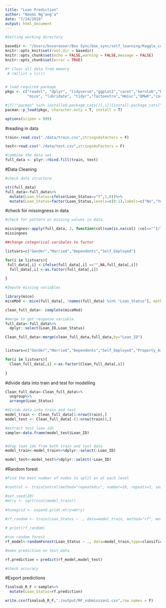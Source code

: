 ```yaml
---
title: "Loan Prediction"
author: "Naomi Ng’ang'a"
date: "7/24/2018"
output: html_document
---
```



```r
#Setting working directory

basedir <- "/Users/busarauser/Box Sync/box_sync/self_learning/Kaggle_competition/loan_prediction"
knitr::opts_knit$set(root.dir = basedir)
knitr::opts_chunk$set(echo = FALSE,warning = FALSE,message = FALSE)
knitr::opts_chunk$set(error = TRUE)

#* Clear all data from memory 
 # rm(list = ls())
  

# load required package
pkgs <- c("readxl", "dplyr", "tidyverse","ggplot2","caret","kernlab","ROCR","class",
          "mice", "lubridate", "tidyr","factoextra","Hmisc","DMwR","caret","randomForest")

#if(!"pacman" %in% installed.package_cats()[,1]){install.package_cats("pacman")}
pacman::p_load(pkgs, character.only = T, install = T)

options(scipen = 999)

```


#reading in data

```r

train<-read.csv("./data/train.csv",stringsAsFactors = F)

test<-read.csv("./data/test.csv",stringsAsFactors = F)

#combine the data set
full_data <- plyr::rbind.fill(train, test)
```

#Data Cleaning

```r
#check data structure

str(full_data)
full_data<-full_data%>%
  mutate(Loan_Status=ifelse(Loan_Status=="Y",1,0))%>%
  mutate(Loan_Status=factor(Loan_Status,levels=c(0:1),labels=c("No","Yes")))


```

#check for missingness in data

```r

#check for pattern or missing values in data.

missingnes<-apply(full_data, 2, function(col)sum(is.na(col) |col=="")/length(col)*100)
missingnes
```

```r
##change categorical varibales to factor

listvars=c("Gender","Married","Dependents","Self_Employed")

for(i in listvars){
 full_data[,i] <-ifelse(full_data[,i] =="",NA,full_data[,i])
  full_data[,i] <-as.factor(full_data[,i])
 
}

#Impute missing variables

library(mice)
miceMod <- mice(full_data[, !names(full_data) %in% "Loan_Status"], method="rf")

clean_full_data<- complete(miceMod)

#merge to get response variable
full_data<-full_data%>%
  dplyr::select(Loan_ID,Loan_Status)

Clean_full_data<-merge(clean_full_data,full_data,by="Loan_ID")


listvars=c("Gender","Married","Dependents","Self_Employed","Property_Area","Education")

for(i in listvars){
  Clean_full_data[,i] <-as.factor(Clean_full_data[,i])
 
}


```


#divide data into train and test for modelling


```r
Clean_full_data<-Clean_full_data%>%
  ungroup%>%
  arrange(Loan_Status)

#divide data into train and test
model_train <- Clean_full_data[1:nrow(train),]
model_test <- Clean_full_data[-(1:nrow(train)),]

#extract test loan ids
sample<-data.frame(model_test$Loan_ID)


#drop loan ids from both train and test data
model_train<-model_train%>%dplyr::select(-Loan_ID)

model_test<-model_test%>%dplyr::select(-Loan_ID)

```


#Random forest

```r

#Find the best number of nodes to split on at each level

#control <- trainControl(method="repeatedcv", number=10, repeats=3, search="random")

#set.seed(20)
#mtry <- sqrt(ncol(model_train))
 
#tunegrid <- expand.grid(.mtry=mtry)
 
#rf_random <- train(Loan_Status ~ ., data=model_train, method="rf", metric="Accuracy", tuneLength=15, trControl=control)

# print(rf_random)

#run random forest
rf_model<-randomForest(Loan_Status ~ ., data=model_train,type=classification, ntree=4000,mtry=2)

#make prediction on test data

rf.prediction = predict(rf_model,model_test)

#check accuracy

```



#Export predictions 

```r

finalsub_R_F <-sample%>%
  mutate(Loan_Status=rf.prediction)

write.csv(finalsub_R_F,"./output/RF_submission1.csv",row.names = F)

```

